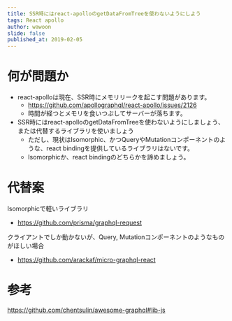```yaml
---
title: SSR時にはreact-apolloのgetDataFromTreeを使わないようにしよう
tags: React apollo
author: wawoon
slide: false
published_at: 2019-02-05
---
```

# 何が問題か

- react-apolloは現在、SSR時にメモリリークを起こす問題があります。
  - https://github.com/apollographql/react-apollo/issues/2126
  - 時間が経つとメモリを食いつぶしてサーバーが落ちます。
- SSR時にはreact-apolloのgetDataFromTreeを使わないようにしましょう、または代替するライブラリを使いましょう
  - ただし、現状はIsomorphic、かつQueryやMutationコンポーネントのような、react bindingを提供しているライブラリはないです。
  - Isomorphicか、react bindingのどちらかを諦めましょう。

# 代替案

Isomorphicで軽いライブラリ

- https://github.com/prisma/graphql-request

クライアントでしか動かないが、Query, Mutationコンポーネントのようなものがほしい場合

- https://github.com/arackaf/micro-graphql-react

# 参考

https://github.com/chentsulin/awesome-graphql#lib-js

